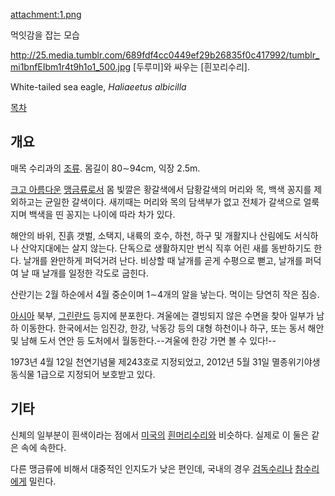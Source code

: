 attachment:1.png

먹잇감을 잡는 모습

http://25.media.tumblr.com/689fdf4cc0449ef29b26835f0c417992/tumblr_mi1bnfEIbm1r4t9h1o1_500.jpg
[두루미]와 싸우는 [흰꼬리수리].

White-tailed sea eagle, ''Haliaeetus albicilla''

[[목차]]

== 개요 ==
매목 수리과의 [[조류]]. 몸길이 80∼94cm, 익장 2.5m.

[[크고 아름다운]] [[맹금류]]로서 몸 빛깔은 황갈색에서 담황갈색의 머리와 목, 백색 꽁지를 제외하고는 균일한 갈색이다. 새끼때는 머리와 목의 담색부가 없고 전체가 갈색으로 얼룩지며 백색을 띤 꽁지는 나이에 따라 차가 있다.

해안의 바위, 진흙 갯벌, 소택지, 내륙의 호수, 하천, 하구 및 개활지나 산림에도 서식하나 산악지대에는 살지 않는다. 단독으로 생활하지만 번식 직후 어린 새를 동반하기도 한다. 날개를 완만하게 퍼덕거려 난다. 비상할 때 날개를 곧게 수평으로 뻗고, 날개를 퍼덕여 날 때 날개를 일정한 각도로 굽힌다.

산란기는 2월 하순에서 4월 중순이며 1∼4개의 알을 낳는다. 먹이는 당연히 작은 짐승.

[[아시아]] 북부, [[그린란드]] 등지에 분포한다. 겨울에는 결빙되지 않은 수면을 찾아 일부가 남하 이동한다. 한국에서는 임진강, 한강, 낙동강 등의 대형 하천이나 하구, 또는 동서 해안 및 남해 도서 연안 등 도처에서 월동한다.--겨울에 한강 가면 볼 수 있다!-- 

1973년 4월 12일 천연기념물 제243호로 지정되었고, 2012년 5월 31일 멸종위기야생동식물 1급으로 지정되어 보호받고 있다.

== 기타 ==
신체의 일부분이 흰색이라는 점에서 [[미국]]의 [[흰머리수리]]와 비슷하다. 실제로 이 둘은 같은 속에 속한다.

다른 맹금류에 비해서 대중적인 인지도가 낮은 편인데, 국내의 경우 [[검독수리]]나 [[참수리]]에게 밀린다.
